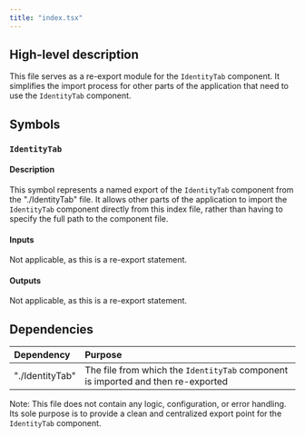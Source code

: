 ```yaml
---
title: "index.tsx"
---
```


## High-level description
This file serves as a re-export module for the `IdentityTab` component. It simplifies the import process for other parts of the application that need to use the `IdentityTab` component.

## Symbols

### `IdentityTab`
#### Description
This symbol represents a named export of the `IdentityTab` component from the "./IdentityTab" file. It allows other parts of the application to import the `IdentityTab` component directly from this index file, rather than having to specify the full path to the component file.

#### Inputs
Not applicable, as this is a re-export statement.

#### Outputs
Not applicable, as this is a re-export statement.

## Dependencies
| Dependency | Purpose |
|:-----------|:--------|
| "./IdentityTab" | The file from which the `IdentityTab` component is imported and then re-exported |

Note: This file does not contain any logic, configuration, or error handling. Its sole purpose is to provide a clean and centralized export point for the `IdentityTab` component.